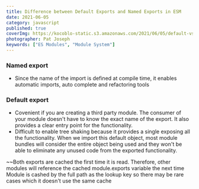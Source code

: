```yaml
---
title: Difference between Default Exports and Named Exports in ESM
date: 2021-06-05
category: javascript
published: true
coverImg: https://kocoblo-static.s3.amazonaws.com/2021/06/05/default-vs-named-exports/cover-img.jpg
photographer: Pat Joseph
keywords: ["ES Modules", "Module System"]
---
```


### Named export

- Since the name of the import is defined at compile time, it enables automatic imports, auto complete and refactoring tools

### Default export

- Covenient if you are creating a third party module. The consumer of your module doesn't have to know the exact name of the export. It also
  provides a clear entry point for the functionality.
- Difficult to enable tree shaking because it provides a single exposing all the functionality. When we import this default object, most module bundles will consider the entire object being used and they won't be able to eliminate any unused code from the exported functionality.

~~Both exports are cached the first time it is read. Therefore, other modules will reference the cached module.exports variable the next time
Module is cashed by the full path as the lookup key so there may be rare cases which it doesn't use the same cache
